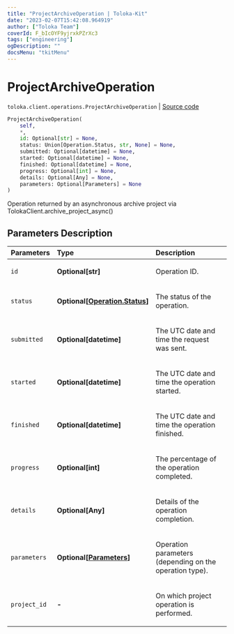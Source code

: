 ```yaml
---
title: "ProjectArchiveOperation | Toloka-Kit"
date: "2023-02-07T15:42:08.964919"
author: ["Toloka Team"]
coverId: F_bIcOYF9yjrxkPZrXc3
tags: ["engineering"]
ogDescription: ""
docsMenu: "tkitMenu"
---
```


# ProjectArchiveOperation
`toloka.client.operations.ProjectArchiveOperation` | [Source code](https://github.com/Toloka/toloka-kit/blob/v1.1.3/src/client/operations.py#L250)

```python
ProjectArchiveOperation(
    self,
    *,
    id: Optional[str] = None,
    status: Union[Operation.Status, str, None] = None,
    submitted: Optional[datetime] = None,
    started: Optional[datetime] = None,
    finished: Optional[datetime] = None,
    progress: Optional[int] = None,
    details: Optional[Any] = None,
    parameters: Optional[Parameters] = None
)
```

Operation returned by an asynchronous archive project via TolokaClient.archive_project_async()

## Parameters Description

| Parameters | Type | Description |
| :----------| :----| :-----------|
`id`|**Optional\[str\]**|<p>Operation ID.</p>
`status`|**Optional\[[Operation.Status](/docs-new/toloka-kit/reference/toloka.client.operations.Operation.Status)\]**|<p>The status of the operation.</p>
`submitted`|**Optional\[datetime\]**|<p>The UTC date and time the request was sent.</p>
`started`|**Optional\[datetime\]**|<p>The UTC date and time the operation started.</p>
`finished`|**Optional\[datetime\]**|<p>The UTC date and time the operation finished.</p>
`progress`|**Optional\[int\]**|<p>The percentage of the operation completed.</p>
`details`|**Optional\[Any\]**|<p>Details of the operation completion.</p>
`parameters`|**Optional\[[Parameters](/docs-new/toloka-kit/reference/toloka.client.operations.ProjectArchiveOperation.Parameters)\]**|<p>Operation parameters (depending on the operation type).</p>
`project_id`|**-**|<p>On which project operation is performed.</p>
